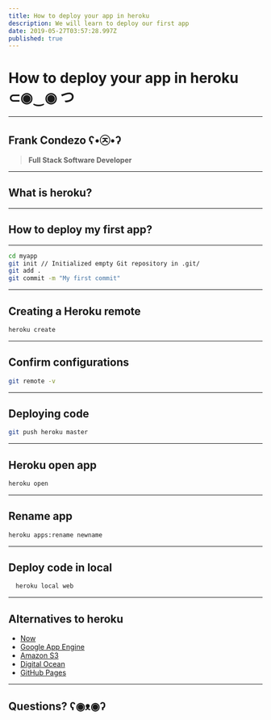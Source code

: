 ```yaml
---
title: How to deploy your app in heroku
description: We will learn to deploy our first app
date: 2019-05-27T03:57:28.997Z
published: true
---
```


# How to deploy your app in heroku ⊂◉‿◉ つ

---

## Frank Condezo ʕ•㉨•ʔ

> **Full Stack Software Developer**

---

## What is heroku?

---

## How to deploy my first app?

---

```sh
cd myapp
git init // Initialized empty Git repository in .git/
git add .
git commit -m "My first commit"
```

---

## Creating a Heroku remote

```sh
heroku create
```

---

## Confirm configurations

```sh
git remote -v
```

---

## Deploying code

```sh
git push heroku master
```

---

## Heroku open app

```sh
heroku open
```

---

## Rename app

```sh
heroku apps:rename newname
```

---

## Deploy code in local

```sh
  heroku local web
```

---

## Alternatives to heroku

- [Now](https://zeit.co/now)
- [Google App Engine](https://cloud.google.com/appengine/docs/)
- [Amazon S3](https://aws.amazon.com/es/s3/)
- [Digital Ocean](https://www.digitalocean.com/)
- [GitHub Pages](https://pages.github.com/)

---

## Questions? ʕ◉ᴥ◉ʔ
